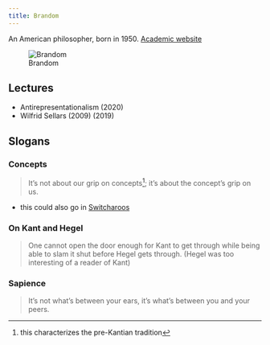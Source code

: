 ```yaml
---
title: Brandom
---
```


An American philosopher, born in 1950. [Academic website](www.pitt.edu/~rbrandom)

![Brandom](/images/brandom.jpg)

## Lectures
- Antirepresentationalism (2020)
- Wilfrid Sellars (2009) (2019)

## Slogans
### Concepts
> It's not about our grip on concepts[^1]; it's about the concept's grip on us.

- this could also go in [Switcharoos](/docs/phil/switcharoos/index.qmd)

[^1]: this characterizes the pre-Kantian tradition

### On Kant and Hegel
> One cannot open the door enough for Kant to get through while being able to slam it shut before Hegel gets through. (Hegel was too interesting of a reader of Kant)

### Sapience
> It's not what's between your ears, it's what's between you and your peers.
